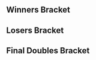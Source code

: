{{DISPLAYTITLE:Canada Cup 2017: ''Melee'' Doubles Bracket}}{{BracketMatchSMWDisambig |oldtags=Mango |newtags=Mango (Canadian player) }}{{SetGame|melee}}
{{tabs static
|name1=Overview
|link1=Canada Cup/2017/Melee
|name2=Singles Pools
|link2=Canada Cup/2017/Melee/Singles Pools
|name3=Singles Bracket
|link3=Canada Cup/2017/Melee/Singles Bracket
|name4=Doubles Bracket
|link4=Canada Cup/2017/Melee/Doubles Bracket
|This=4
}}
==Winners Bracket==
{{32DEDoublesWBracketA
<!-- ROUND 1 -->
|r1m1t1p1=Armada |r1m1t1p1flag=se
|r1m1t1p2=Android |r1m1t1p2flag=se |r1m1t1score={{win}}
|r1m1t2p1=Bye |r1m1t2p1flag=
|r1m1t2p2=Bye |r1m1t2p2flag= |r1m1t2score=
|r1m1win=1

|r1m2t1p1=YikesItsMikes |r1m2t1p1flag=
|r1m2t1p2=Chedda |r1m2t1p2flag= |r1m2t1score=2
|r1m2t2p1=Nesstea |r1m2t2p1flag=ca
|r1m2t2p2=PeachyKeen |r1m2t2p2flag=ca |r1m2t2score=0
|r1m2win=1

|r1m3t1p1=SpaceGhost |r1m3t1p1flag=ca
|r1m3t1p2=sn3aky |r1m3t1p2flag=ca |r1m3t1score={{win}}
|r1m3t2p1=Bye |r1m3t2p1flag=
|r1m3t2p2=Bye |r1m3t2p2flag= |r1m3t2score=
|r1m3win=1

|r1m4t1p1=Kid |r1m4t1p1flag=ca
|r1m4t1p2=6ixseph |r1m4t1p2flag= |r1m4t1score={{win}}
|r1m4t2p1=Bye |r1m4t2p1flag=
|r1m4t2p2=Bye |r1m4t2p2flag= |r1m4t2score=
|r1m4win=1

|r1m5t1p1=Weon-X |r1m5t1p1flag=cl
|r1m5t1p2=Kage |r1m5t1p2flag=ca |r1m5t1score={{win}}
|r1m5t2p1=Bye |r1m5t2p1flag=
|r1m5t2p2=Bye |r1m5t2p2flag= |r1m5t2score=
|r1m5win=1

|r1m6t1p1=Gibbit |r1m6t1p1flag=ca
|r1m6t1p2=Big Beta |r1m6t1p2flag=ca |r1m6t1score=2
|r1m6t2p1=Afterthought |r1m6t2p1flag=ca
|r1m6t2p2=Jon Osc |r1m6t2p2flag= |r1m6t2score=0
|r1m6win=1

|r1m7t1p1=Nightmare |r1m7t1p1flag=ca
|r1m7t1p2=Moky |r1m7t1p2flag=ca |r1m7t1score={{win}}
|r1m7t2p1=Bye |r1m7t2p1flag=
|r1m7t2p2=Bye |r1m7t2p2flag= |r1m7t2score=
|r1m7win=1

|r1m8t1p1=Hex |r1m8t1p1flag=ca
|r1m8t1p2=Tektite |r1m8t1p2flag=ca |r1m8t1score=DQ
|r1m8t2p1=B0rtzy |r1m8t2p1flag=ca
|r1m8t2p2=Kirin |r1m8t2p2flag=ca |r1m8t2score={{win}}
|r1m8win=2

|r1m9t1p1=Leffen |r1m9t1p1flag=se
|r1m9t1p2=Mew2King |r1m9t1p2flag=us |r1m9t1score={{win}}
|r1m9t2p1=Bye |r1m9t2p1flag=
|r1m9t2p2=Bye |r1m9t2p2flag= |r1m9t2score=
|r1m9win=1

|r1m10t1p1=Spokey |r1m10t1p1flag=ca
|r1m10t1p2=OtES |r1m10t1p2flag= |r1m10t1score={{win}}
|r1m10t2p1=AllenNQ |r1m10t2p1flag=ca
|r1m10t2p2=Krim |r1m10t2p2flag=ca |r1m10t2score=DQ
|r1m10win=1

|r1m11t1p1=Marko |r1m11t1p1flag=ca
|r1m11t1p2=Tranimal |r1m11t1p2flag=ca |r1m11t1score={{win}}
|r1m11t2p1=Bye |r1m11t2p1flag=
|r1m11t2p2=Bye |r1m11t2p2flag= |r1m11t2score=
|r1m11win=1

|r1m12t1p1=Zuppy |r1m12t1p1flag=ca
|r1m12t1p2=malote |r1m12t1p2flag=mx |r1m12t1score={{win}}
|r1m12t2p1=Bye |r1m12t2p1flag=
|r1m12t2p2=Bye |r1m12t2p2flag= |r1m12t2score=
|r1m12win=1

|r1m13t1p1=Ryan Ford |r1m13t1p1flag=ca
|r1m13t1p2=Trulliam |r1m13t1p2flag=ca |r1m13t1score={{win}}
|r1m13t2p1=Bye |r1m13t2p1flag=
|r1m13t2p2=Bye |r1m13t2p2flag= |r1m13t2score=
|r1m13win=1

|r1m14t1p1=RewinD |r1m14t1p1flag=ca
|r1m14t1p2=BlueBrew |r1m14t1p2flag=ca |r1m14t1score=2
|r1m14t2p1=Kirkos |r1m14t2p1flag=ca
|r1m14t2p2=Mango |r1m14t2p2flag=ca |r1m14t2score=0
|r1m14win=1

|r1m15t1p1=Poop |r1m15t1p1flag=ca
|r1m15t1p2=Platty |r1m15t1p2flag=ca |r1m15t1score={{win}}
|r1m15t2p1=Bye |r1m15t2p1flag=
|r1m15t2p2=Bye |r1m15t2p2flag= |r1m15t2score=
|r1m15win=1

|r1m16t1p1=Dayman |r1m16t1p1flag=ca
|r1m16t1p2=BYOD |r1m16t1p2flag=ca |r1m16t1score=2
|r1m16t2p1=TPN |r1m16t2p1flag=ca
|r1m16t2p2=CupOfOrangeJuice |r1m16t2p2flag=ca |r1m16t2score=1
|r1m16win=1

<!-- ROUND 2 -->
|r2m1t1p1=Armada |r2m1t1p1flag=se
|r2m1t1p2=Android |r2m1t1p2flag=se |r2m1t1score=2
|r2m1t2p1=YikesItsMikes |r2m1t2p1flag=
|r2m1t2p2=Chedda |r2m1t2p2flag= |r2m1t2score=0
|r2m1win=1

|r2m2t1p1=SpaceGhost |r2m2t1p1flag=ca
|r2m2t1p2=sn3aky |r2m2t1p2flag=ca |r2m2t1score=0
|r2m2t2p1=Kid |r2m2t2p1flag=ca
|r2m2t2p2=6ixseph |r2m2t2p2flag= |r2m2t2score=2
|r2m2win=2

|r2m3t1p1=Weon-X |r2m3t1p1flag=cl
|r2m3t1p2=Kage |r2m3t1p2flag=ca |r2m3t1score=2
|r2m3t2p1=Gibbit |r2m3t2p1flag=ca
|r2m3t2p2=Big Beta |r2m3t2p2flag=ca |r2m3t2score=0
|r2m3win=1

|r2m4t1p1=Nightmare |r2m4t1p1flag=ca
|r2m4t1p2=Moky |r2m4t1p2flag=ca |r2m4t1score=2
|r2m4t2p1=B0rtzy |r2m4t2p1flag=ca
|r2m4t2p2=Kirin |r2m4t2p2flag=ca |r2m4t2score=0
|r2m4win=1

|r2m5t1p1=Leffen |r2m5t1p1flag=se
|r2m5t1p2=Mew2King |r2m5t1p2flag=us |r2m5t1score=2
|r2m5t2p1=Spokey |r2m5t2p1flag=ca
|r2m5t2p2=OtES |r2m5t2p2flag= |r2m5t2score=0
|r2m5win=1

|r2m6t1p1=Marko |r2m6t1p1flag=ca
|r2m6t1p2=Tranimal |r2m6t1p2flag=ca |r2m6t1score=2
|r2m6t2p1=Zuppy |r2m6t2p1flag=ca
|r2m6t2p2=malote |r2m6t2p2flag=mx |r2m6t2score=1
|r2m6win=1

|r2m7t1p1=Ryan Ford |r2m7t1p1flag=ca
|r2m7t1p2=Trulliam |r2m7t1p2flag=ca |r2m7t1score=2
|r2m7t2p1=RewinD |r2m7t2p1flag=ca
|r2m7t2p2=BlueBrew |r2m7t2p2flag=ca |r2m7t2score=0
|r2m7win=1

|r2m8t1p1=Poop |r2m8t1p1flag=ca
|r2m8t1p2=Platty |r2m8t1p2flag=ca |r2m8t1score=2
|r2m8t2p1=Dayman |r2m8t2p1flag=ca
|r2m8t2p2=BYOD |r2m8t2p2flag=ca |r2m8t2score=0
|r2m8win=1

<!-- ROUND 3 -->
|r3m1t1p1=Armada |r3m1t1p1flag=se
|r3m1t1p2=Android |r3m1t1p2flag=se |r3m1t1score=2
|r3m1t2p1=Kid |r3m1t2p1flag=ca
|r3m1t2p2=6ixseph |r3m1t2p2flag= |r3m1t2score=0
|r3m1win=1

|r3m2t1p1=Weon-X |r3m2t1p1flag=cl
|r3m2t1p2=Kage |r3m2t1p2flag=ca |r3m2t1score=2
|r3m2t2p1=Nightmare |r3m2t2p1flag=ca
|r3m2t2p2=Moky |r3m2t2p2flag=ca |r3m2t2score=1
|r3m2win=1

|r3m3t1p1=Leffen |r3m3t1p1flag=se
|r3m3t1p2=Mew2King |r3m3t1p2flag=us |r3m3t1score=2
|r3m3t2p1=Marko |r3m3t2p1flag=ca
|r3m3t2p2=Tranimal |r3m3t2p2flag=ca |r3m3t2score=0
|r3m3win=1

|r3m4t1p1=Ryan Ford |r3m4t1p1flag=ca
|r3m4t1p2=Trulliam |r3m4t1p2flag=ca |r3m4t1score=2
|r3m4t2p1=Poop |r3m4t2p1flag=ca
|r3m4t2p2=Platty |r3m4t2p2flag=ca |r3m4t2score=0
|r3m4win=1

<!-- ROUND 4 -->
|r4m1t1p1=Armada |r4m1t1p1flag=se
|r4m1t1p2=Android |r4m1t1p2flag=se |r4m1t1score=3
|r4m1t2p1=Weon-X |r4m1t2p1flag=cl
|r4m1t2p2=Kage |r4m1t2p2flag=ca |r4m1t2score=0
|r4m1win=1

|r4m2t1p1=Leffen |r4m2t1p1flag=se
|r4m2t1p2=Mew2King |r4m2t1p2flag=us |r4m2t1score=3
|r4m2t2p1=Ryan Ford |r4m2t2p1flag=ca
|r4m2t2p2=Trulliam |r4m2t2p2flag=ca |r4m2t2score=0
|r4m2win=1
}}
==Losers Bracket==
{{24DEDoublesLBracketSmwA
|tourneylink=Canada Cup/2017/Melee
|tourneyname=Canada Cup 2017
|l1placement=17-24
|l2placement=13-16
|l3placement=9-12
|l4placement=7-8
|l5placement=5-6

<!-- ROUND 1 -->
|l1m1t1p1=Dayman |l1m1t1p1flag=ca
|l1m1t1p2=BYOD |l1m1t1p2flag=ca |l1m1t1score=2
|l1m1t2p1=Nesstea |l1m1t2p1flag=ca
|l1m1t2p2=PeachyKeen |l1m1t2p2flag=ca |l1m1t2score=0
|l1m1win=1

|l1m2t1p1=RewinD |l1m2t1p1flag=ca
|l1m2t1p2=BlueBrew |l1m2t1p2flag=ca |l1m2t1score={{win}}
|l1m2t2p1=Bye |l1m2t2p1flag=
|l1m2t2p2=Bye |l1m2t2p2flag= |l1m2t2score=
|l1m2win=1

|l1m3t1p1=Zuppy |l1m3t1p1flag=ca
|l1m3t1p2=malote |l1m3t1p2flag=mx |l1m3t1score=2
|l1m3t2p1=Afterthought |l1m3t2p1flag=ca
|l1m3t2p2=Jon Osc |l1m3t2p2flag= |l1m3t2score=0
|l1m3win=1

|l1m4t1p1=Spokey |l1m4t1p1flag=ca
|l1m4t1p2=OtES |l1m4t1p2flag= |l1m4t1score={{win}}
|l1m4t2p1=Hex |l1m4t2p1flag=ca
|l1m4t2p2=Tektite |l1m4t2p2flag=ca |l1m4t2score=DQ
|l1m4win=1

|l1m5t1p1=B0rtzy |l1m5t1p1flag=ca
|l1m5t1p2=Kirin |l1m5t1p2flag=ca |l1m5t1score={{win}}
|l1m5t2p1=AllenNQ |l1m5t2p1flag=ca
|l1m5t2p2=Krim |l1m5t2p2flag=ca |l1m5t2score=DQ
|l1m5win=1

|l1m6t1p1=Gibbit |l1m6t1p1flag=ca
|l1m6t1p2=Big Beta |l1m6t1p2flag=ca |l1m6t1score={{win}}
|l1m6t2p1=Bye |l1m6t2p1flag=
|l1m6t2p2=Bye |l1m6t2p2flag= |l1m6t2score=
|l1m6win=1

|l1m7t1p1=SpaceGhost |l1m7t1p1flag=ca
|l1m7t1p2=sn3aky |l1m7t1p2flag=ca |l1m7t1score=2
|l1m7t2p1=Kirkos |l1m7t2p1flag=ca
|l1m7t2p2=Mango |l1m7t2p2flag=ca |l1m7t2score=0
|l1m7win=1

|l1m8t1p1=YikesItsMikes |l1m8t1p1flag=
|l1m8t1p2=Chedda |l1m8t1p2flag= |l1m8t1score=0
|l1m8t2p1=TPN |l1m8t2p1flag=ca
|l1m8t2p2=CupOfOrangeJuice |l1m8t2p2flag=ca |l1m8t2score=2
|l1m8win=2

<!-- ROUND 2 -->
|l2m1t1p1=Dayman |l2m1t1p1flag=ca
|l2m1t1p2=BYOD |l2m1t1p2flag=ca |l2m1t1score=2
|l2m1t2p1=RewinD |l2m1t2p1flag=ca
|l2m1t2p2=BlueBrew |l2m1t2p2flag=ca |l2m1t2score=0
|l2m1win=1

|l2m2t1p1=Zuppy |l2m2t1p1flag=ca
|l2m2t1p2=malote |l2m2t1p2flag=mx |l2m2t1score=2
|l2m2t2p1=Spokey |l2m2t2p1flag=ca
|l2m2t2p2=OtES |l2m2t2p2flag= |l2m2t2score=0
|l2m2win=1

|l2m3t1p1=B0rtzy |l2m3t1p1flag=ca
|l2m3t1p2=Kirin |l2m3t1p2flag=ca |l2m3t1score=2
|l2m3t2p1=Gibbit |l2m3t2p1flag=ca
|l2m3t2p2=Big Beta |l2m3t2p2flag=ca |l2m3t2score=0
|l2m3win=1

|l2m4t1p1=SpaceGhost |l2m4t1p1flag=ca
|l2m4t1p2=sn3aky |l2m4t1p2flag=ca |l2m4t1score=2
|l2m4t2p1=TPN |l2m4t2p1flag=ca
|l2m4t2p2=CupOfOrangeJuice |l2m4t2p2flag=ca |l2m4t2score=0
|l2m4win=1

<!-- ROUND 3 -->
|l3m1t1p1=Nightmare |l3m1t1p1flag=ca
|l3m1t1p2=Moky |l3m1t1p2flag=ca |l3m1t1score=2
|l3m1t2p1=Dayman |l3m1t2p1flag=ca
|l3m1t2p2=BYOD |l3m1t2p2flag=ca |l3m1t2score=0
|l3m1win=1

|l3m2t1p1=Kid |l3m2t1p1flag=ca
|l3m2t1p2=6ixseph |l3m2t1p2flag= |l3m2t1score=2
|l3m2t2p1=Zuppy |l3m2t2p1flag=ca
|l3m2t2p2=malote |l3m2t2p2flag=mx |l3m2t2score=1
|l3m2win=1

|l3m3t1p1=Poop |l3m3t1p1flag=ca
|l3m3t1p2=Platty |l3m3t1p2flag=ca |l3m3t1score=2
|l3m3t2p1=B0rtzy |l3m3t2p1flag=ca
|l3m3t2p2=Kirin |l3m3t2p2flag=ca |l3m3t2score=0
|l3m3win=1

|l3m4t1p1=Marko |l3m4t1p1flag=ca
|l3m4t1p2=Tranimal |l3m4t1p2flag=ca |l3m4t1score=2
|l3m4t2p1=SpaceGhost |l3m4t2p1flag=ca
|l3m4t2p2=sn3aky |l3m4t2p2flag=ca |l3m4t2score=0
|l3m4win=1

<!-- ROUND 4 -->
|l4m1t1p1=Nightmare |l4m1t1p1flag=ca
|l4m1t1p2=Moky |l4m1t1p2flag=ca |l4m1t1score=2
|l4m1t2p1=Kid |l4m1t2p1flag=ca
|l4m1t2p2=6ixseph |l4m1t2p2flag= |l4m1t2score=0
|l4m1win=1

|l4m2t1p1=Poop |l4m2t1p1flag=ca
|l4m2t1p2=Platty |l4m2t1p2flag=ca |l4m2t1score=2
|l4m2t2p1=Marko |l4m2t2p1flag=ca
|l4m2t2p2=Tranimal |l4m2t2p2flag=ca |l4m2t2score=0
|l4m2win=1

<!-- ROUND 5 -->
|l5m1t1p1=Ryan Ford |l5m1t1p1flag=ca
|l5m1t1p2=Trulliam |l5m1t1p2flag=ca |l5m1t1score=3
|l5m1t2p1=Nightmare |l5m1t2p1flag=ca
|l5m1t2p2=Moky |l5m1t2p2flag=ca |l5m1t2score=2
|l5m1win=1

|l5m2t1p1=Weon-X |l5m2t1p1flag=cl
|l5m2t1p2=Kage |l5m2t1p2flag=ca |l5m2t1score=3
|l5m2t2p1=Poop |l5m2t2p1flag=ca
|l5m2t2p2=Platty |l5m2t2p2flag=ca |l5m2t2score=1
|l5m2win=1
}}
<onlyinclude>
==Final Doubles Bracket==
{{DEFinalDoublesSmwBracket
|tourneylink=Canada Cup/2017/Melee
|tourneyname=Canada Cup 2017
|l1placement=4
|r2placement=3
|r3loserplacement=2
|r3winnerplacement=1

<!-- FROM WINNERS -->
|r1m1t1p1=Armada |r1m1t1p1flag=se
|r1m1t1p2=Android |r1m1t1p2flag=se |r1m1t1score=2
|r1m1t2p1=Leffen |r1m1t2p1flag=se
|r1m1t2p2=Mew2King |r1m1t2p2flag=us |r1m1t2score=3
|r1m1win=2

<!-- FROM LOSERS -->
|l1m1t1p1=Ryan Ford |l1m1t1p1flag=ca
|l1m1t1p2=Trulliam |l1m1t1p2flag=ca |l1m1t1score=3
|l1m1t2p1=Weon-X |l1m1t2p1flag=cl
|l1m1t2p2=Kage |l1m1t2p2flag=ca |l1m1t2score=1
|l1m1win=1

<!-- LOSERS FINALS -->
|r2m1t1p1=Armada |r2m1t1p1flag=se
|r2m1t1p2=Android |r2m1t1p2flag=se |r2m1t1score=3
|r2m1t2p1=Ryan Ford |r2m1t2p1flag=ca
|r2m1t2p2=Trulliam |r2m1t2p2flag=ca |r2m1t2score=0
|r2m1win=1

<!-- GRAND FINALS -->
|r3m1t1p1=Leffen |r3m1t1p1flag=se
|r3m1t1p2=Mew2King |r3m1t1p2flag=us |r3m1t1score=0 |r3m2t1score=3
|r3m1t2p1=Armada |r3m1t2p1flag=se
|r3m1t2p2=Android |r3m1t2p2flag=se |r3m1t2score=3 |r3m2t2score=2
|r3m1win=1
}}
</onlyinclude>
